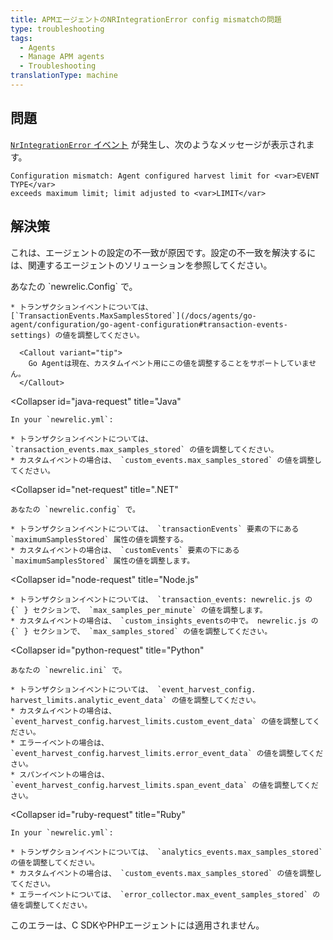```yaml
---
title: APMエージェントのNRIntegrationError config mismatchの問題
type: troubleshooting
tags:
  - Agents
  - Manage APM agents
  - Troubleshooting
translationType: machine
---
```


## 問題

[`NrIntegrationError` イベント](/docs/telemetry-data-platform/manage-data/nrintegrationerror) が発生し、次のようなメッセージが表示されます。

```
Configuration mismatch: Agent configured harvest limit for <var>EVENT TYPE</var> 
exceeds maximum limit; limit adjusted to <var>LIMIT</var>
```

## 解決策

これは、エージェントの設定の不一致が原因です。設定の不一致を解決するには、関連するエージェントのソリューションを参照してください。

<CollapserGroup>
  <Collapser
    id="go-request"
    title="Go"
  >
    あなたの `newrelic.Config` で。

    * トランザクションイベントについては、 [`TransactionEvents.MaxSamplesStored`](/docs/agents/go-agent/configuration/go-agent-configuration#transaction-events-settings) の値を調整してください。

      <Callout variant="tip">
        Go Agentは現在、カスタムイベント用にこの値を調整することをサポートしていません。
      </Callout>
  </Collapser>

  <Collapser
    id="java-request"
    title="Java"
  >
    In your `newrelic.yml`:

    * トランザクションイベントについては、 `transaction_events.max_samples_stored` の値を調整してください。
    * カスタムイベントの場合は、 `custom_events.max_samples_stored` の値を調整してください。
  </Collapser>

  <Collapser
    id="net-request"
    title=".NET"
  >
    あなたの `newrelic.config` で。

    * トランザクションイベントについては、 `transactionEvents` 要素の下にある `maximumSamplesStored` 属性の値を調整する。
    * カスタムイベントの場合は、 `customEvents` 要素の下にある `maximumSamplesStored` 属性の値を調整します。
  </Collapser>

  <Collapser
    id="node-request"
    title="Node.js"
  >
    * トランザクションイベントについては、 `transaction_events: newrelic.js の {` } セクションで、 `max_samples_per_minute` の値を調整します。
    * カスタムイベントの場合は、 `custom_insights_eventsの中で。 newrelic.js の {` } セクションで、 `max_samples_stored` の値を調整してください。
  </Collapser>

  <Collapser
    id="python-request"
    title="Python"
  >
    あなたの `newrelic.ini` で。

    * トランザクションイベントについては、 `event_harvest_config. harvest_limits.analytic_event_data` の値を調整してください。
    * カスタムイベントの場合は、 `event_harvest_config.harvest_limits.custom_event_data` の値を調整してください。
    * エラーイベントの場合は、 `event_harvest_config.harvest_limits.error_event_data` の値を調整してください。
    * スパンイベントの場合は、 `event_harvest_config.harvest_limits.span_event_data` の値を調整してください。
  </Collapser>

  <Collapser
    id="ruby-request"
    title="Ruby"
  >
    In your `newrelic.yml`:

    * トランザクションイベントについては、 `analytics_events.max_samples_stored` の値を調整してください。
    * カスタムイベントの場合は、 `custom_events.max_samples_stored` の値を調整してください。
    * エラーイベントについては、 `error_collector.max_event_samples_stored` の値を調整してください。
  </Collapser>
</CollapserGroup>

<Callout variant="tip">
  このエラーは、C SDKやPHPエージェントには適用されません。
</Callout>
